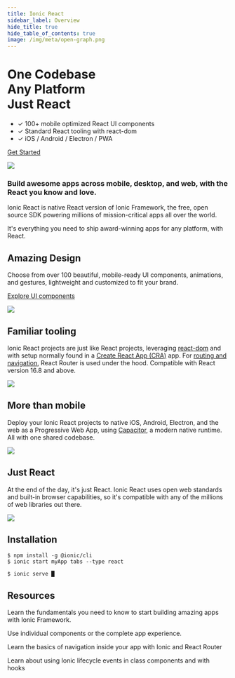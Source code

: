 ```yaml
---
title: Ionic React
sidebar_label: Overview
hide_title: true
hide_table_of_contents: true
image: /img/meta/open-graph.png
---
```




<head>
  <meta
    name="description"
    content="Ionic is the app platform for web developers. Build amazing mobile, web, and desktop apps all with one shared code base and open web standards"
  />
</head>

<PageStyles>

<div class='flex main-flex'>
  <div class="pull-left">
  <h1>One Codebase <br/> Any Platform <br/> <strong>Just React</strong></h1>

- ✓ 100+ mobile optimized React UI components
- ✓ Standard React tooling with react-dom
- ✓ iOS / Android / Electron / PWA

[Get Started](#installation)

  </div>

  <div class="pull-right">
    <img src={require('./react/_assets/img/react-logo.png').default} />
  </div>
</div>

### Build awesome apps across mobile, desktop, and web, with the React you know and love.

Ionic React is native React version of Ionic Framework, the free, open source SDK powering millions of mission-critical apps all over the world.

It's everything you need to ship award-winning apps for any platform, with React.

<div class="flex" >

<div class="pull-left">

## Amazing Design

Choose from over 100 beautiful, mobile-ready UI components, animations, and gestures, lightweight and customized to fit your brand.

[Explore UI components](/docs/components)

</div>

<div class="pull-right">
  <img src={require('./react/_assets/img/feature-guide-components-icon.png').default} />
</div>

</div>

<div class="flex reverse" >

<div class="pull-left">

## Familiar tooling

Ionic React projects are just like React projects, leveraging [react-dom](https://reactjs.org/docs/react-dom.html) and with setup normally found in a [Create React App (CRA)](https://github.com/facebook/create-react-app) app. For [routing and navigation](/docs/react/navigation), React Router is used under the hood.
Compatible with React version 16.8 and above.

</div>

<div class="pull-right">
  <img src={require('./react/_assets/img/react-cli.png').default} class="cli" />
</div>

</div>

<div class="flex">

<div class="pull-left">

## More than mobile

Deploy your Ionic React projects to native iOS, Android, Electron, and the web as a Progressive Web App, using [Capacitor](https://capacitor.ionicframework.com), a modern native runtime. All with one shared codebase.

</div>

<div class="pull-right">
  <img src={require('./react/_assets/img/group-shot.png').default} />
</div>

</div>

<div class="flex reverse">

  <div class="pull-left">

## Just React

At the end of the day, it's just React. Ionic React uses open web standards and built-in browser capabilities, so it's compatible with any of the millions of web libraries out there.

  </div>
<div class="pull-right">
  <img src={require('./react/_assets/img/react.svg').default} />
</div>

</div>

## Installation

```shell-session
$ npm install -g @ionic/cli
$ ionic start myApp tabs --type react

$ ionic serve █
```

## Resources

<DocsCards>
  <DocsCard header="Getting Started" href="react/your-first-app" icon={require('./react/_assets/img/feature-component-actionsheet-icon.png').default}>
    <p>Learn the fundamentals you need to know to start building amazing apps with Ionic Framework.</p>
  </DocsCard>
<DocsCard
  header="Add Ionic to Existing React App"
  href="https://dev.to/ionic/adding-ionic-react-to-an-existing-react-project-4kib"
  icon={require('./react/_assets/img/logo-react-icon.png').default}
>
  <p>Use individual components or the complete app experience.</p>
</DocsCard>
<DocsCard
  header="Navigation"
  href="react/navigation"
  icon={require('./react/_assets/img/feature-component-navigation-icon.png').default}
>
  <p>Learn the basics of navigation inside your app with Ionic and React Router</p>
</DocsCard>
<DocsCard
  header="Lifecycle"
  href="react/lifecycle"
  icon={require('./react/_assets/img/feature-guide-components-icon.png').default}
>
  <p>Learn about using Ionic lifecycle events in class components and with hooks</p>
</DocsCard>

</DocsCards>

</PageStyles>
